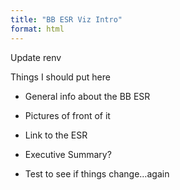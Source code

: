 ```yaml
---
title: "BB ESR Viz Intro"
format: html
---
```


Update renv 

Things I should put here

- General info about the BB ESR
- Pictures of front of it
- Link to the ESR
- Executive Summary?

- Test to see if things change...again
